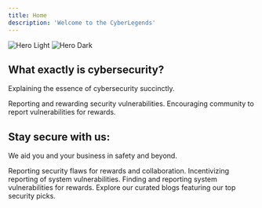 ```yaml
---
title: Home
description: 'Welcome to the CyberLegends'
---
```


<img
  className="block dark:hidden"
  src="/images/hero-light.svg"
  alt="Hero Light"
/>
<img
  className="hidden dark:block"
  src="/images/hero-dark.svg"
  alt="Hero Dark"
/>

## What exactly is cybersecurity?

Explaining the essence of cybersecurity succinctly.

<CardGroup cols={2}>
  <Card
    title="Bug Bounty Program"
    icon="pen-to-square"
  >
    Reporting and rewarding security vulnerabilities.
  </Card>
  <Card
    title="Security Reporting Initiative"
    icon="image"
  >
    Encouraging community to report vulnerabilities for rewards.
  </Card>
</CardGroup>

## Stay secure with us:

We aid you and your business in safety and beyond.

<CardGroup cols={2}>
  <Card
    title="Vulnerability Disclosure Program"
    icon="palette"
  >
    Reporting security flaws for rewards and collaboration.
  </Card>
  <Card
    title="Security Rewards Initiative"
    icon="code"
  >
    Incentivizing reporting of system vulnerabilities.
  </Card>
  <Card
    title="Bounty Hunting Initiative"
    icon="screwdriver-wrench"
  >
    Finding and reporting system vulnerabilities for rewards.
  </Card>
  <Card
    title="Get Inspiration"
    icon="stars"
  >
    Explore our curated blogs featuring our top security picks.
  </Card>
</CardGroup>
